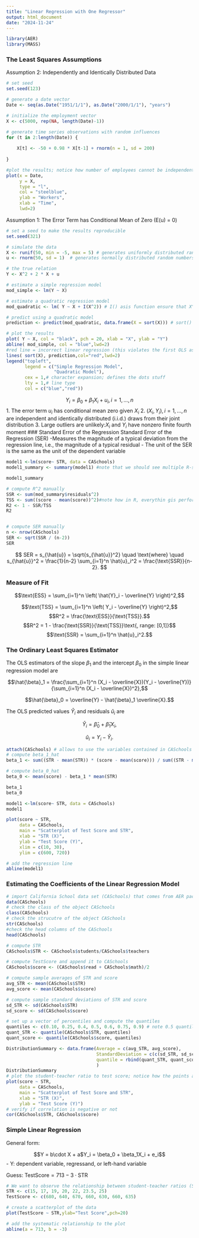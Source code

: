 ```yaml
---
title: "Linear Regression with One Regressor"
output: html_document
date: "2024-11-24"
---
```


```r
library(AER)
library(MASS)
```
### The Least Squares Assumptions
Assumption 2: Independently and Identically Distributed Data
```r
# set seed
set.seed(123)

# generate a date vector
Date <- seq(as.Date("1951/1/1"), as.Date("2000/1/1"), "years")

# initialize the employment vector
X <- c(5000, rep(NA, length(Date)-1))

# generate time series observations with random influences
for (t in 2:length(Date)) {
  
    X[t] <- -50 + 0.98 * X[t-1] + rnorm(n = 1, sd = 200)
    
}

#plot the results; notice how number of employees cannot be independent in this example
plot(x = Date, 
     y = X, 
     type = "l", 
     col = "steelblue", 
     ylab = "Workers", 
     xlab = "Time",
     lwd=2)
```
Assumption 1: The Error Term has Conditional Mean of Zero (E(u) = 0)
```r
# set a seed to make the results reproducible
set.seed(321)

# simulate the data 
X <- runif(50, min = -5, max = 5) # generates uniformly distributed random numbers of regressand on interval [-5,5]
u <- rnorm(50, sd = 1)  # generates normally distributed random numbers of error with mean of 0 and variance of 1

# the true relation  
Y <- X^2 + 2 * X + u                

# estimate a simple regression model 
mod_simple <- lm(Y ~ X)

# estimate a quadratic regression model
mod_quadratic <- lm( Y ~ X + I(X^2)) # I() asis function ensure that X^2 does not act as an interaction term (ex. Y ~ A+B +A^2 -> Y ~ A+ B + A:B; mathematically: Y = \beta_0 + \beta_1 A+ \beta_2 B + \beta_3(A\cdot B)+ e)

# predict using a quadratic model 
prediction <- predict(mod_quadratic, data.frame(X = sort(X))) # sort() ensure X is in increasing order before passing to prediction

# plot the results
plot( Y ~ X, col = "black", pch = 20, xlab = "X", ylab = "Y")
abline( mod_simple, col = "blue",lwd=2)
#red line = incorrect linear regression (this violates the first OLS assumption)
lines( sort(X), prediction,col="red",lwd=2)
legend("topleft", 
       legend = c("Simple Regression Model", 
                  "Quadratic Model"),
       cex = 1,# character expansion; defines the dots stuff
       lty = 1,# line type
       col = c("blue","red"))


```

$$Y_i = \beta_0+\beta_1 X_i + u_i, i = 1,...,n$$
1. The error term $u_i$ has conditional mean zero given $X_i$
2. $(X_i, Y_i), i = 1, ..., n$ are independent and identically distributed (i.i.d.) draws from their joint distribution
3. Large outliers are unlikely:$X_i$ and $Y_i$ have nonzero finite fourth moment
### Standard Error of the Regression
Standard Error of the Regression (SER)
-Measures the magnitude of a typical deviation from the regression line, i.e., the magnitude of a typical residual
- The unit of the SER is the same as the unit of the dependent variable
```r
model1 <-lm(score~ STR, data = CASchools)
model1_summary <- summary(model1) #note that we should see multiple R-squared with 0.05123, which denotes a 5.1% variance on the depedent variable score explained by STR; note also that 18.58 SER denotes the amount of score that was on average of the deviation

model1_summary

# compute R^2 manually
SSR <- sum(mod_summary$residuals^2)
TSS <- sum((score - mean(score))^2)#note how in R, everythin gis perforemd with vector operation
R2 <- 1 - SSR/TSS
R2


# compute SER manually
n <- nrow(CASchools)
SER <- sqrt(SSR / (n-2))
SER

```
$$ SER = s_{\hat{u}} = \sqrt{s_{\hat{u}}^2} \quad \text{where} \quad s_{\hat{u}}^2 = \frac{1}{n-2} \sum_{i=1}^n \hat{u}_i^2 = \frac{\text{SSR}}{n-2}.
$$

### Measure of Fit
$$\text{ESS} = \sum_{i=1}^n \left( \hat{Y}_i - \overline{Y} \right)^2,$$

$$\text{TSS} = \sum_{i=1}^n \left( Y_i - \overline{Y} \right)^2,$$
$$R^2 = \frac{\text{ESS}}{\text{TSS}}.$$
$$R^2 = 1 - \frac{\text{SSR}}{\text{TSS}}\text{, range: [0,1]}$$
$$\text{SSR} = \sum_{i=1}^n \hat{u}_i^2.$$

### The Ordinary Least Squares Estimator
The OLS estimators of the slope $\beta_1$ and the intercept $\beta_0$ in the simple linear regression model are

$$\hat{\beta}_1 = \frac{\sum_{i=1}^n (X_i - \overline{X})(Y_i - \overline{Y})}{\sum_{i=1}^n (X_i - \overline{X})^2},$$

$$\hat{\beta}_0 = \overline{Y} - \hat{\beta}_1 \overline{X}.$$

The OLS predicted values $\hat{Y}_i$ and residuals $\hat{u}_i$ are

$$\hat{Y}_i = \hat{\beta}_0 + \hat{\beta}_1 X_i,$$

$$\hat{u}_i = Y_i - \hat{Y}_i.$$
```r
attach(CASchools) # allows to use the variables contained in CASchools directly
# compute beta_1_hat
beta_1 <- sum((STR - mean(STR)) * (score - mean(score))) / sum((STR - mean(STR))^2)

# compute beta_0_hat
beta_0 <- mean(score) - beta_1 * mean(STR)

beta_1
beta_0

model1 <-lm(score~ STR, data = CASchools)
model1

plot(score ~ STR, 
     data = CASchools,
     main = "Scatterplot of Test Score and STR", 
     xlab = "STR (X)",
     ylab = "Test Score (Y)",
     xlim = c(10, 30),
     ylim = c(600, 720))

# add the regression line
abline(model1) 
```


### Estimating the Coefficients of the Linear Regression Model
```r
# import California School data set (CASchools) that comes from AER pacakge
data(CASchools)
# check the class of the object CASchools
class(CASchools)
# check the strucutre of the object CASchools
str(CASchools)
#check the head columns of the CASchools
head(CASchools)

# compute STR
CASchools$STR <- CASchools$students/CASchools$teachers

# compute TestScore and append it to CASchools
CASchools$score <- (CASchools$read + CASchools$math)/2

# compute sample averages of STR and score
avg_STR <- mean(CASchools$STR) 
avg_score <- mean(CASchools$score)

# compute sample standard deviations of STR and score
sd_STR <- sd(CASchools$STR) 
sd_score <- sd(CASchools$score)

# set up a vector of percentiles and compute the quantiles 
quantiles <- c(0.10, 0.25, 0.4, 0.5, 0.6, 0.75, 0.9) # note 0.5 quantile denote median
quant_STR <- quantile(CASchools$STR, quantiles)
quant_score <- quantile(CASchools$score, quantiles)

DistributionSummary <- data.frame(Average = c(avg_STR, avg_score),
                                  StandardDeviation = c(c(sd_STR, sd_score)),
                                  quantile = rbind(quant_STR, quant_score) #row binding
                                  )
DistributionSummary
# plot the student-teacher ratio to test score; notice how the points are scattered and forms negative correlation
plot(score ~ STR, 
     data = CASchools,
     main = "Scatterplot of Test Score and STR", 
     xlab = "STR (X)",
     ylab = "Test Score (Y)")
# verify if correlation is negative or not
cor(CASchools$STR, CASchools$score)
```
### Simple Linear Regression
General form:

$$Y = b\cdot X + a$Y_i = \beta_0 + \beta_1X_i + e_i$$
  - Y: dependent variable, regressand, or left-hand variable

Guess: $\text{TestScore} = 713 - 3 \cdot \text{STR}$

```r
# We want to observe the relationship between student-teacher ratios (STR) and test score
STR <- c(15, 17, 19, 20, 22, 23.5, 25)
TestScore <- c(680, 640, 670, 660, 630, 660, 635) 

# create a scatterplot of the data
plot(TestScore ~ STR,ylab="Test Score",pch=20)

# add the systematic relationship to the plot
abline(a = 713, b = -3)
```